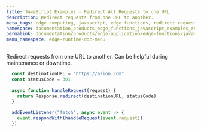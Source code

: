 ```yaml
---
title: JavaScript Examples - Redirect All Requests to one URL
description: Redirect requests from one URL to another.
meta_tags: edge computing, javascript, edge functions, redirect request to one url
namespace: documentation_products_edge_functions_javascript_examples_redirect_url
permalink: documentation/products/edge-application/edge-functions/javascript-examples/redirect-requests
menu_namespace: edge-runtime-doc-menu
---
```


Redirect requests from one URL to another. Can be helpful during maintenance or downtime.

```js
  const destinationURL = "https://azion.com"
  const statusCode = 301
  
  async function handleRequest(request) {
    return Response.redirect(destinationURL, statusCode)
  }
  
  addEventListener("fetch", async event => {
    event.respondWith(handleRequest(event.request))
  })
```

